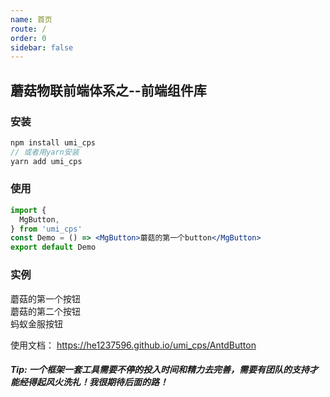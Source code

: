```yaml
---
name: 首页
route: /
order: 0
sidebar: false
---
```


## 蘑菇物联前端体系之--前端组件库
### 安装
``` js
npm install umi_cps
// 或者用yarn安装
yarn add umi_cps
```

### 使用
``` jsx
import { 
  MgButton,
} from 'umi_cps'
const Demo = () => <MgButton>蘑菇的第一个button</MgButton>
export default Demo
```
### 实例
<Playground>
    <MgButton bordered={false} type='ghost'>蘑菇的第一个按钮</MgButton>
    <br />
    <MgButton bordered={true} type='ghost'>蘑菇的第二个按钮</MgButton>
    <br />
    <AntdButton type='primary'>蚂蚁金服按钮</AntdButton>
</Playground>

使用文档：
https://he1237596.github.io/umi_cps/AntdButton
##### Tip: 一个框架一套工具需要不停的投入时间和精力去完善，需要有团队的支持才能经得起风火洗礼！我很期待后面的路！


